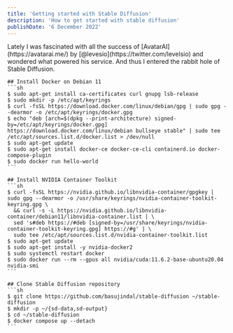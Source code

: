```yaml
---
title: 'Getting started with Stable Diffusion'
description: 'How to get started with stable diffusion'
publishDate: '6 December 2022'
---
```



<Article frontmatter={frontmatter} >
	Lately I was fascinated with all the success of [AvatarAI](https://avatarai.me/) by [@levesio](https://twitter.com/levelsio) and wondered what powered his service. And thus I entered the rabbit hole of Stable Diffusion.

	## Install Docker on Debian 11
	```sh
	$ sudo apt-get install ca-certificates curl gnupg lsb-release
	$ sudo mkdir -p /etc/apt/keyrings
	$ curl -fsSL https://download.docker.com/linux/debian/gpg | sudo gpg --dearmor -o /etc/apt/keyrings/docker.gpg
	$ echo "deb [arch=$(dpkg --print-architecture) signed-by=/etc/apt/keyrings/docker.gpg] https://download.docker.com/linux/debian bullseye stable" | sudo tee /etc/apt/sources.list.d/docker.list > /dev/null
	$ sudo apt-get update
	$ sudo apt-get install docker-ce docker-ce-cli containerd.io docker-compose-plugin
	$ sudo docker run hello-world
	```

	## Install NVIDIA Container Toolkit
	```sh
	$ curl -fsSL https://nvidia.github.io/libnvidia-container/gpgkey | sudo gpg --dearmor -o /usr/share/keyrings/nvidia-container-toolkit-keyring.gpg \
	  && curl -s -L https://nvidia.github.io/libnvidia-container/debian11/libnvidia-container.list | \
	  sed 's#deb https://#deb [signed-by=/usr/share/keyrings/nvidia-container-toolkit-keyring.gpg] https://#g' | \
	  sudo tee /etc/apt/sources.list.d/nvidia-container-toolkit.list
	$ sudo apt-get update
	$ sudo apt-get install -y nvidia-docker2
	$ sudo systemctl restart docker
	$ sudo docker run --rm --gpus all nvidia/cuda:11.6.2-base-ubuntu20.04 nvidia-smi
	```

	## Clone Stable Diffusion repository
	```sh
	$ git clone https://github.com/basujindal/stable-diffusion ~/stable-diffusion
	$ mkdir -p ~/{sd-data,sd-output}
	$ cd ~/stable-diffusion
	$ docker compose up --detach
	```
</Article>